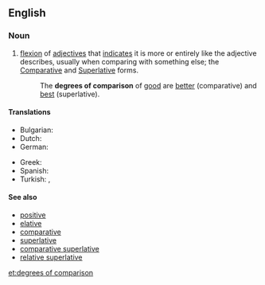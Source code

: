 ==English==
{{wikipedia}}
{{rfc}}
===Noun===
{{en-plural noun|head=[[degree]]s of [[comparison]]|sg=degree of comparison}}

# {{linguistics|grammar}} [[flexion]] of [[adjective]]s that [[indicate]]s it is more or entirely like the adjective describes, usually when comparing with something else; the [[comparative#Noun|Comparative]] and [[superlative#Noun|Superlative]] forms.
#:The '''degrees of comparison''' of [[good]] are [[better]] (comparative) and [[best]] (superlative).

====Translations====
{{trans-top|flexion of adjectives that indicates it is more or entirely like the adjective describes}}
* Bulgarian: {{t-|bg|степени за сравнение|p}}
* Dutch: {{t-|nl|trappen van vergelijking|m-p}}
* German: {{t-|de|Steigerungsstufe|f-p}}
{{trans-mid}}
* Greek: {{t-|el|βαθμοί του επιθέτου|m-p}}
* Spanish: {{t-|es|grados de comparación|m-p}}
* Turkish: {{t+|tr|karşılaştırma derecesi}}, {{t-|tr|karşılaştırma dereceleri|p}}
{{trans-bottom}}

====See also====
* [[positive]]
* [[elative]]
* [[comparative]]
* [[superlative]]
* [[comparative superlative]]
* [[relative superlative]]

[[et:degrees of comparison]]